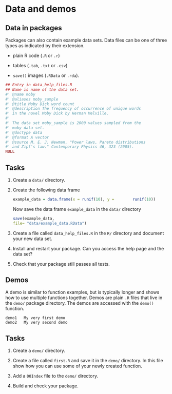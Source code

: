 # Data and demos

## Data in packages

Packages can also contain example data sets\sidenote{Full details are given at \url{http://goo.gl/Y4Srx4}.}. Data files\sidenote{Note that R code should be "self-
sufficient" and not make use of extra functionality provided by the package, so that the data file can also be used without having to load the package.} can be one of three types as indicated by their extension.

- plain R code (`.R` or `.r`)

- tables (`.tab`, `.txt` or `.csv`)

- `save()` images (`.RData` or `.rda`).

\marginnote{I tend to use RData files.}

\noindent{Data files live in the \texttt{data/} directory.}

\indent{Each data file should also have an associated help page. The easiest way to generate a help page is to use \textbf{roxygen2} and a dummy R function. Typically, I have a file called \texttt{data\_help\_files.R}, which has entries for the each data set. For example,}

```r
## Entry in data_help_files.R
## Name is name of the data set.
#' @name moby
#' @aliases moby_sample
#' @title Moby Dick word count
#' @description The frequency of occurrence of unique words
#' in the novel Moby Dick by Herman Melville.
#'
#' The data set moby_sample is 2000 values sampled from the
#' moby data set.
#' @docType data
#' @format A vector
#' @source M. E. J. Newman, "Power laws, Pareto distributions
#' and Zipf's law." Contemporary Physics 46, 323 (2005).
NULL
```

## Tasks

1. Create a `data/` directory.

2. Create the following data frame

   ```r
   example_data = data.frame(x = runif(10), y =        runif(10))
   ```
Now save\sidenote{Use the save function.} the data frame `example_data` in the `data/` directory
   ```r
   save(example_data,
   file= "data/example_data.RData")
   ```
3. Create a file called `data_help_files.R` in the `R/` directory and document your new data set.

4. Install and restart your package. Can you access the help page and the data set?

5. Check that your package still passes all tests\sidenote{CTRL + E.}.

## Demos

A demo is similar to function examples, but is typically longer and shows how to use multiple functions together. Demos are plain `.R` files that live in the `demo/` package directory. The demos are accessed with the `demo()` function.

\indent{In \texttt{demo/} directory, there should also be an \texttt{00Index} file, that lists
the demos\sidenote{There is a planned \texttt{demoTitle} tag for \textbf{roxygen2}, but currently this hasn’t been implemented.}. For example,\sidenote{Note the white space separation in
the \texttt{00Index}. Use at least four spaces
to avoid annoying error messages.}}

```
demo1   My very first demo
demo2   My very second demo
```

## Tasks

1. Create a `demo/` directory.

2. Create a file called `first.R` and save it in the `demo/` directory. In this file show how you can use some of your newly created function.

3. Add a `00Index` file to the `demo/` directory.

4. Build and check your package.
